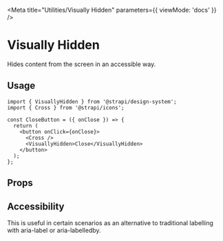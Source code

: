 
<Meta title="Utilities/Visually Hidden" parameters={{ viewMode: 'docs' }} />

# Visually Hidden

Hides content from the screen in an accessible way.

<ViewSource path="utilities/VisuallyHidden" />

## Usage

```tsx
import { VisuallyHidden } from '@strapi/design-system';
import { Cross } from '@strapi/icons';

const CloseButton = ({ onClose }) => {
  return (
    <button onClick={onClose}>
      <Cross />
      <VisuallyHidden>Close</VisuallyHidden>
    </button>
  );
};
```

## Props

## Accessibility

This is useful in certain scenarios as an alternative to traditional labelling with aria-label or aria-labelledby.
